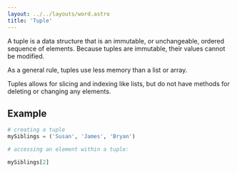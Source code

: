 ```yaml
---
layout: ../../layouts/word.astro
title: 'Tuple'
---
```


A tuple is a data structure that is an immutable, or unchangeable, ordered sequence of elements. Because tuples are immutable, their values cannot be modified.

As a general rule, tuples use less memory than a list or array.

Tuples allows for slicing and indexing like lists, but do not have methods for deleting or changing any elements.

## Example

```python
# creating a tuple 
mySiblings = ('Susan', 'James', 'Bryan')

# accessing an element within a tuple:

mySiblings[2]
```